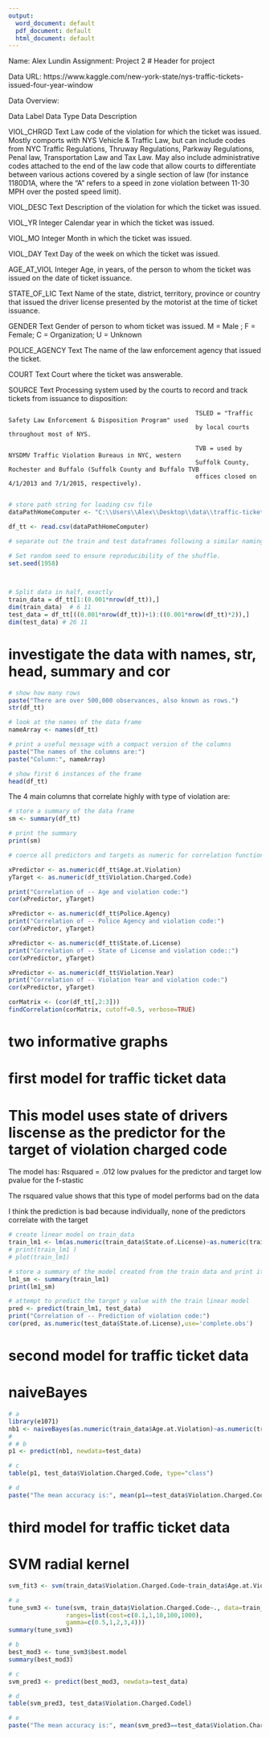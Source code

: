 ```yaml
---
output:
  word_document: default
  pdf_document: default
  html_document: default
---
```


Name: Alex Lundin
Assignment: Project 2
# Header for project

Data URL:
https://www.kaggle.com/new-york-state/nys-traffic-tickets-issued-four-year-window

Data Overview:

Data Label 			Data Type 					Data Description


VIOL_CHRGD 			Text						Law code of the violation for which the ticket was issued.
        												Mostly comports with NYS Vehicle & Traffic Law, but can include codes
        												from NYC Traffic Regulations, Thruway Regulations, Parkway
        												Regulations, Penal law, Transportation Law and Tax Law.
        												May also include administrative codes attached to the end of the law
        												code that allow courts to differentiate between various actions covered
        												by a single section of law (for instance 1180D1A, where the "A" refers
        												to a speed in zone violation between 11-30 MPH over the posted speed
        												limit).
												
VIOL_DESC 			Text 						Description of the violation for which the ticket was issued.

VIOL_YR 			  Integer 			  Calendar year in which the ticket was issued.

VIOL_MO 			  Integer 				Month in which the ticket was issued.

VIOL_DAY 			  Text 						Day of the week on which the ticket was issued.

AGE_AT_VIOL 		Integer 			  Age, in years, of the person to whom the ticket was issued on the date
												        of ticket issuance.

STATE_OF_LIC 		Text						Name of the state, district, territory, province or country that issued the
												        driver license presented by the motorist at the time of ticket issuance.

GENDER 				  Text						Gender of person to whom ticket was issued.
												        M = Male ; F = Female; C = Organization; U = Unknown

POLICE_AGENCY 	Text 					  The name of the law enforcement agency that issued the ticket.

COURT 				  Text 						Court where the ticket was answerable.

SOURCE 				  Text						Processing system used by the courts to record and track tickets from
												        issuance to disposition:

												        TSLED = "Traffic Safety Law Enforcement & Disposition Program" used
												        by local courts throughout most of NYS.

												        TVB = used by NYSDMV Traffic Violation Bureaus in NYC, western
												        Suffolk County, Rochester and Buffalo (Suffolk County and Buffalo TVB
												        offices closed on 4/1/2013 and 7/1/2015, respectively).
												        
```r
# store path string for loading csv file
dataPathHomeComputer <- "C:\\Users\\Alex\\Desktop\\data\\traffic-tickets-issued-four-year-window.csv"

df_tt <- read.csv(dataPathHomeComputer)
```
	
```r
# separate out the train and test dataframes following a similar naming convention of original frame

# Set random seed to ensure reproducibility of the shuffle.
set.seed(1958)


 
# Split data in half, exactly
train_data = df_tt[1:(0.001*nrow(df_tt)),]
dim(train_data)  # 6 11
test_data = df_tt[((0.001*nrow(df_tt))+1):((0.001*nrow(df_tt)*2)),]
dim(test_data) # 26 11

```



# investigate the data with names, str, head, summary and cor
```r
# show how many rows
paste("There are over 500,000 observances, also known as rows.")
str(df_tt)

# look at the names of the data frame
nameArray <- names(df_tt)

# print a useful message with a compact version of the columns
paste("The names of the columns are:")
paste("Column:", nameArray)

# show first 6 instances of the frame
head(df_tt)

```

The 4 main columns that correlate highly with type of violation are:

```r
# store a summary of the data frame
sm <- summary(df_tt)

# print the summary
print(sm)

# coerce all predictors and targets as numeric for correlation function

xPredictor <- as.numeric(df_tt$Age.at.Violation)
yTarget <- as.numeric(df_tt$Violation.Charged.Code)

print("Correlation of -- Age and violation code:")
cor(xPredictor, yTarget)

xPredictor <- as.numeric(df_tt$Police.Agency)
print("Correlation of -- Police Agency and violation code:")
cor(xPredictor, yTarget)

xPredictor <- as.numeric(df_tt$State.of.License)
print("Correlation of -- State of License and violation code::")
cor(xPredictor, yTarget)

xPredictor <- as.numeric(df_tt$Violation.Year)
print("Correlation of -- Violation Year and violation code:")
cor(xPredictor, yTarget)

corMatrix <- (cor(df_tt[,2:3]))
findCorrelation(corMatrix, cutoff=0.5, verbose=TRUE)

```

# two informative graphs
<!-- The scatter plot shows the likelyhood of heart disease for each type of chest pain (which ranges from 1-4) -->
<!-- The scatter plot function in R complains when there is a fixed number of observance values (chest pain from 1-4) -->

<!-- The density plots show the highest correlators do not have a normal distrubtion of occcurances in the data set. -->
<!-- The predictors are very un normally distributed. -->
<!-- ```{r} -->
<!-- # scatterplot for data view -->
<!-- scatter.smooth(x=df_tt$cp, y=df_tt$num, main="Scatterplot Chest Pain ~ Heart Disease", xlab="Chest Pain (types 1 through 4)", ylab="Heart disease (< .5 positive diagnosis)") -->


<!-- # # Density plot -->
<!-- par(mfrow=c(1, 2))  # divide graph area in 2 columns -->

<!-- plot(density(df_tt$cp), main="Density Plot: Chest Pain", ylab="Frequency", sub=paste("Skewness:", round(e1071::skewness(df_tt$cp), 2))) -->
<!-- polygon(density(df_tt$cp), col="red") -->

<!-- plot(density(df_tt$exang), main="Density Plot: Exercise induced CP", ylab="Frequency", sub=paste("Skewness:", round(e1071::skewness(df_tt$exang), 2))) -->
<!-- polygon(density(df_tt$exang), col="red") -->


<!-- ``` -->


# first model for traffic ticket data
# This model uses state of drivers liscense as the predictor for the target of violation charged code
The model has:
Rsquared = .012
low pvalues for the predictor and target
low pvalue for the f-stastic

The rsquared value shows that this type of model performs bad on the data

I think the prediction is bad because individually, none of the predictors correlate with the target
```r
# create linear model on train_data
train_lm1 <- lm(as.numeric(train_data$State.of.License)~as.numeric(train_data$Violation.Charged.Code), data=train_data)
# print(train_lm1 )
# plot(train_lm1)

# store a summary of the model created from the train data and print it
lm1_sm <- summary(train_lm1)
print(lm1_sm)

# attempt to predict the target y value with the train linear model
pred <- predict(train_lm1, test_data)
print("Correlation of -- Prediction of violation code:")
cor(pred, as.numeric(test_data$State.of.License),use='complete.obs')
```

# second model for traffic ticket data
# naiveBayes

```r

# a
library(e1071)
nb1 <- naiveBayes(as.numeric(train_data$Age.at.Violation)~as.numeric(train_data$Violation.Charged.Code), data=train_data)
# 
# # b
p1 <- predict(nb1, newdata=test_data)

# c
table(p1, test_data$Violation.Charged.Code, type="class")

# d
paste("The mean accuracy is:", mean(p1==test_data$Violation.Charged.Code))


```

# third model for traffic ticket data
# SVM radial kernel 
```r

svm_fit3 <- svm(train_data$Violation.Charged.Code~train_data$Age.at.Violation, data=train_data, kernel="radial", cost=1, gamma=1, scale=FALSE)

# a
tune_svm3 <- tune(svm, train_data$Violation.Charged.Code~., data=train_data, kernel="radial",
                ranges=list(cost=c(0.1,1,10,100,1000),
                gamma=c(0.5,1,2,3,4)))
summary(tune_svm3)

# b
best_mod3 <- tune_svm3$best.model
summary(best_mod3)

# c
svm_pred3 <- predict(best_mod3, newdata=test_data)

# d
table(svm_pred3, test_data$Violation.Charged.Codel)

# e
paste("The mean accuracy is:", mean(svm_pred3==test_data$Violation.Charged.Code))


```

